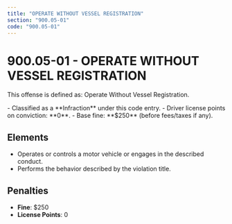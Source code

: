 ```yaml
---
title: "OPERATE WITHOUT VESSEL REGISTRATION"
section: "900.05-01"
code: "900.05-01"
---
```





# 900.05-01 - OPERATE WITHOUT VESSEL REGISTRATION

This offense is defined as: Operate Without Vessel Registration.

<Aside type="tip" title="Charge Type: Infraction">
- Classified as a **Infraction** under this code entry.
- Driver license points on conviction: **0**.
- Base fine: **$250** (before fees/taxes if any).
</Aside>

## Elements
- Operates or controls a motor vehicle or engages in the described conduct.
- Performs the behavior described by the violation title.

## Penalties
- **Fine**: $250
- **License Points**: 0
